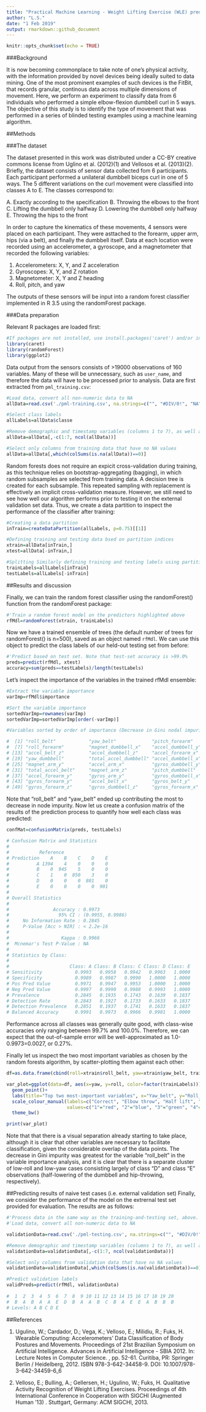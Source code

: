 ---
title: "Practical Machine Learning - Weight Lifting Exercise (WLE) prediction"
author: "L.S."
date: "1 Feb 2019"
output: rmarkdown::github_document
---

```{r setup, include=FALSE}
knitr::opts_chunk$set(echo = TRUE)
```

###Background

It is now becoming commonplace to take note of one's physical activity, with the information provided by novel devices being ideally suited to data mining. One of the most prominent examples of such devices is the FitBit, that records granular, continous data across multiple dimensions of movement. Here, we perform an experiment to classify data from 6 individuals who performed a simple elbow-flexion dumbbell curl in 5 ways. The objective of this study is to identify the type of movement that was performed in a series of blinded testing examples using a machine learning algorithm.

##Methods

###The dataset

The dataset presented in this work was distributed under a CC-BY creative commons license from Uglino et al. (2012)(1) and Vellosos et al. (2013)(2). Briefly, the dataset consists of sensor data collected fom 6 participants. Each participant performed a unilateral dumbbell biceps curl in one of 5 ways. The 5 different variations on the curl movement were classified into classes A to E. The classes correspond to:

A. Exactly according to the specification
B. Throwing the elbows to the front
C. Lifting the dumbbell only halfway
D. Lowering the dumbbell only halfway
E. Throwing the hips to the front

In order to capture the kinematics of these movements, 4 sensors were placed on each participant. They were asttached to the forearm, upper arm, hips (via a belt), and finally the dumbbell itself. Data at each location were recorded using an accelerometer, a gyroscope, and a magnetometer that recorded the following variables:

1. Accelerometers: X, Y, and Z acceleration
2. Gyroscopes: X, Y, and Z rotation
3. Magnetometer: X, Y and Z heading
4. Roll, pitch, and yaw

The outputs of these sensors will be input into a random forest classifier implemented in R 3.5 using the randomForest package.

###Data preparation

Relevant R packages are loaded first:

```{r message=FALSE, warning=FALSE}
#If packages are not installed, use install.packages('caret') and/or install.packages('randomForest') and/or install.packages('ggplot2')
library(caret)
library(randomForest)
library(ggplot2)
```

Data output from the sensors consists of >19000 observations of 160 variables. Many of these will be unnecessary, such as `user_name`, and therefore the data will have to be processed prior to analysis. Data are first extracted from `pml_training.csv`:

```{r}
#Load data, convert all non-numeric data to NA
allData=read.csv('./pml-training.csv', na.strings=c("", "#DIV/0!", "NA")) 

#Select class labels
allLabels=allData$classe

#Remove demographic and timestamp variables (columns 1 to 7), as well as class labels (the last column)
allData=allData[,-c(1:7, ncol(allData))]

#Select only columns from training data that have no NA values
allData=allData[,which(colSums(is.na(allData))==0)] 
```

Random forests does not require an expicit cross-validation during training, as this technique relies on bootstrap-aggregating (bagging), in which random subsamples are selected from training data. A decision tree is created for each subsample. This repeated sampling with replacement is effectively an implicit cross-validation measure. However, we still need to see how well our algorithm performs prior to testing it on the external validation set data. Thus, we create a data partition to inspect the performance of the classifier after training:

```{r}
#Creating a data partition
inTrain=createDataPartition(allLabels, p=0.75)[[1]]

#Defining training and testing data bsed on partition indices
xtrain=allData[inTrain,]
xtest=allData[-inTrain,]

#Splitting Similarly defining training and testing labels using partition indices
trainLabels=allLabels[inTrain]
testLabels=allLabels[-inTrain]
```

##Results and discussion

Finally, we can train the random forest classifier using the randomForest() function from the randomForest package:

```{r}
#'Train a random forest model on the predictors highlighted above
rfMdl=randomForest(xtrain, trainLabels)
```

Now we have a trained ensemble of trees (the default number of trees for randomForest() is n=500), saved as an object named `rfMdl`. We can use this object to predict the class labels of our held-out testing set from before:

```{r}
#'Predict based on test set. Note that test-set accuracy is >99.0%
preds=predict(rfMdl, xtest)
accuracy=sum(preds==testLabels)/length(testLabels)

```

Let's inspect the importance of the variables in the trained rfMdl ensemble:

```{r}
#Extract the variable importance
varImp=rfMdl$importance

#Sort the variable importance
sortedVarImp=rownames(varImp)
sortedVarImp=sortedVarImp[order(-varImp)]

#Variables sorted by order of importance (Decrease in Gini nodal impurity)

#  [1] "roll_belt"            "yaw_belt"             "pitch_forearm"        "magnet_dumbbell_z"    "pitch_belt"           "magnet_dumbbell_y"   
#  [7] "roll_forearm"         "magnet_dumbbell_x"    "accel_dumbbell_y"     "magnet_belt_y"        "roll_dumbbell"        "magnet_belt_z"       
# [13] "accel_belt_z"         "accel_dumbbell_z"     "accel_forearm_x"      "gyros_belt_z"         "roll_arm"             "magnet_forearm_z"    
# [19] "yaw_dumbbell"         "total_accel_dumbbell" "accel_dumbbell_x"     "magnet_arm_x"         "accel_forearm_z"      "magnet_belt_x"       
# [25] "magnet_arm_y"         "accel_arm_x"          "gyros_dumbbell_y"     "yaw_arm"              "magnet_forearm_x"     "magnet_forearm_y"    
# [31] "total_accel_belt"     "magnet_arm_z"         "pitch_dumbbell"       "yaw_forearm"          "pitch_arm"            "accel_arm_y"         
# [37] "accel_forearm_y"      "gyros_arm_y"          "gyros_dumbbell_x"     "gyros_arm_x"          "accel_arm_z"          "accel_belt_y"        
# [43] "gyros_forearm_y"      "accel_belt_x"         "gyros_belt_y"         "total_accel_forearm"  "gyros_belt_x"         "total_accel_arm"     
# [49] "gyros_forearm_z"      "gyros_dumbbell_z"     "gyros_forearm_x"      "gyros_arm_z"   

```

Note that "roll_belt" and "yaw_belt" ended up contributing the most to decrease in node impurity. Now let us create a confusion matrix of the results of the prediction process to quantify how well each class was predicted:
```{r}
confMat=confusionMatrix(preds, testLabels)

# Confusion Matrix and Statistics
# 
#           Reference
# Prediction    A    B    C    D    E
#          A 1394    4    0    0    0
#          B    0  945    5    0    0
#          C    1    0  850    3    0
#          D    0    0    0  801    0
#          E    0    0    0    0  901
# 
# Overall Statistics
#                                           
#                Accuracy : 0.9973          
#                  95% CI : (0.9955, 0.9986)
#     No Information Rate : 0.2845          
#     P-Value [Acc > NIR] : < 2.2e-16       
#                                           
#                   Kappa : 0.9966          
#  Mcnemar's Test P-Value : NA              
# 
# Statistics by Class:
# 
#                      Class: A Class: B Class: C Class: D Class: E
# Sensitivity            0.9993   0.9958   0.9942   0.9963   1.0000
# Specificity            0.9989   0.9987   0.9990   1.0000   1.0000
# Pos Pred Value         0.9971   0.9947   0.9953   1.0000   1.0000
# Neg Pred Value         0.9997   0.9990   0.9988   0.9993   1.0000
# Prevalence             0.2845   0.1935   0.1743   0.1639   0.1837
# Detection Rate         0.2843   0.1927   0.1733   0.1633   0.1837
# Detection Prevalence   0.2851   0.1937   0.1741   0.1633   0.1837
# Balanced Accuracy      0.9991   0.9973   0.9966   0.9981   1.0000
```

Performance across all classes was generally quite good, with class-wise accuracies only ranging between 99.7% and 100.0%. Therefore, we can expect that the out-of-sample error will be well-approximated as 1.0-0.9973=0.0027, or 0.27%.

Finally let us inspect the two most important variables as chosen by the random forests algorithm, by scatter-plotting them against each other:
```{r}

df=as.data.frame(cbind(roll=xtrain$roll_belt, yaw=xtrain$yaw_belt, trainLabels))

var_plot=ggplot(data=df, aes(x=yaw, y=roll, color=factor(trainLabels)))+
  geom_point()+
  labs(title="Top two most-important variables", x="Yaw_belt", y="Roll_belt", color="Movement type")+
  scale_colour_manual(labels=c("Correct", "Elbow throw", "Half lift", "Half lower", "Hip throw"),  
                      values=c("1"="red", "2"="blue", "3"="green", "4"="orange", "5"="purple"))+
  theme_bw()

print(var_plot)

```

Note that that there is a visual separation already starting to take place, although it is clear that other variables are necessary to facilitate classification, given the considerable overlap of the data points. The decrease in Gini impurity was greatest for the variable "roll_belt" in the variable importance analysis, and it is clear that there is a separate cluster of low-roll and low-yaw cases consisting largely of class "D" and class "E" observations (half-lowering of the dumbbell and hip-throwing, respectively).

##Predicting results of naive test cases (i.e. external validation set)
Finally, we consider the performance of the model on the extrernal test set provided for evaluation. The results are as follows:

```{r}
#'Process data in the same way as the training-and-testing set, above. 
#'Load data, convert all non-numeric data to NA

validationData=read.csv('./pml-testing.csv', na.strings=c("", "#DIV/0!", "NA")) 

#Remove demographic and timestamp variables (columns 1 to 7), as well as the "problem_id" (the last column)
validationData=validationData[,-c(1:7, ncol(validationData))]

#Select only columns from validation data that have no NA values
validationData=validationData[,which(colSums(is.na(validationData))==0)] 

#Predict validation labels
validPreds=predict(rfMdl, validationData)
 
#  1  2  3  4  5  6  7  8  9 10 11 12 13 14 15 16 17 18 19 20 
#  B  A  B  A  A  E  D  B  A  A  B  C  B  A  E  E  A  B  B  B 
# Levels: A B C D E

```

##References

(1) Ugulino, W.; Cardador, D.; Vega, K.; Velloso, E.; Milidiu, R.; Fuks, H. Wearable Computing: Accelerometers' Data Classification of Body Postures and Movements. Proceedings of 21st Brazilian Symposium on Artificial Intelligence. Advances in Artificial Intelligence - SBIA 2012. In: Lecture Notes in Computer Science. , pp. 52-61. Curitiba, PR: Springer Berlin / Heidelberg, 2012. ISBN 978-3-642-34458-9. DOI: 10.1007/978-3-642-34459-6_6

(2) Velloso, E.; Bulling, A.; Gellersen, H.; Ugulino, W.; Fuks, H. Qualitative Activity Recognition of Weight Lifting Exercises. Proceedings of 4th International Conference in Cooperation with SIGCHI (Augmented Human '13) . Stuttgart, Germany: ACM SIGCHI, 2013.
